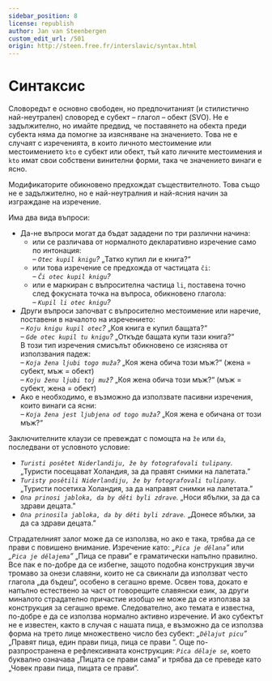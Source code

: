 ```yaml
---
sidebar_position: 8
license: republish
author: Jan van Steenbergen
custom_edit_url: /501
origin: http://steen.free.fr/interslavic/syntax.html
---
```


# Синтаксис

Словоредът е основно свободен, но предпочитаният (и стилистично най-неутрален) словоред е субект – глагол – обект (SVO). Не е задължително, но имайте предвид, че поставянето на обекта преди субекта няма да помогне за изясняване на значението. Това не е случаят с изреченията, в които личното местоимение или местоимението `kto` е субект или обект, тъй като личните местоимения и `kto` имат свои собствени винителни форми, така че значението винаги е ясно.

Модификаторите обикновено предхождат съществителното. Това също не е задължително, но е най-неутралния и най-ясния начин за изграждане на изречение.

Има два вида въпроси:

- Да-не въпроси могат да бъдат зададени по три различни начина:
  - или се различава от нормалното декларативно изречение само по интонация:\
    _– `Otec kupil knigu`?_ „Татко купил ли е книга?“
  - или това изречение се предхожда от частицата `či`:\
    _– `Či otec kupil knigu`?_
  - или е маркиран с въпросителна частица `li`, поставена точно след фокусната точка на въпроса, обикновено глагола:\
    _– `Kupil li otec knigu`?_
- Други въпроси започват с въпросително местоимение или наречие, поставени в началото на изречението:\
  _– `Koju knigu kupil otec`?_ „Коя книга е купил бащата?“\
  _– `Gde otec kupil tu knigu`?_ „Откъде бащата купи тази книга?“\
  В този тип изречения смисълът обикновено се изяснява от използвания падеж:\
  – _`Koja žena ljubi togo muža`?_ „Коя жена обича този мъж?“ (жена = субект, мъж = обект)\
  – _`Koju ženu ljubi toj muž`?_ „Коя жена обича този мъж?“ (мъж = субект, жена = обект)
- Ако е необходимо, е възможно да използвате пасивни изречения, които винаги са ясни:\
  _– `Koja žena jest ljubjena od togo muža`?_ „Коя жена е обичана от този мъж?“

Заключителните клаузи се превеждат с помощта на `že` или `da`, последвани от условното условие:

- _`Turisti posětet Niderlandiju, že by fotografovali tulipany`._ „Туристи посещават Холандия, за да правят снимки на лалетата.”
- _`Turisty posětili Niderlandiju, že by fotografovali tulipany`._ „Туристи посетиха Холандия, за да направят снимки на лалетата.”
- _`Ona prinosi jabloka, da by děti byli zdrave`._ „Носи ябълки, за да са здрави децата.”
- _`Ona prinosila jabloka, da by děti byli zdrave`._ „Донесе ябълки, за да са здрави децата.”

Страдателният залог може да се използва, но ако е така, трябва да се прави с повишено внимание. Изречение като: _„`Pica je dělana`”_ или _„`Pica je dělajema`”_ „Пица се прави” е граматически напълно правилно. Все пак е по-добре да се избегне, защото подобна конструкция звучи тромаво за онези славяни, които не са свикнали да използват често глагола „да бъдеш“, особено в сегашно време. Освен това, докато е напълно естествено за част от говорещите славянски език, за други миналото страдателно причастие изобщо не може да се използва за конструкция за сегашно време. Следователно, ако темата е известна, по-добре е да се използва нормално активно изречение. И ако субектът не е известен, както в случая с нашата пица, е възможно да се използва форма на трето лице множествено число без субект: _„`Dělajut picu`”_ „Правят пица, един прави пица, пица се прави ”. Още по-разпространена е рефлексивната конструкция: _`Pica dělaje se`_, което буквално означава „Пицата се прави сама” и трябва да се преведе като „Човек прави пица, пицата се прави”.

